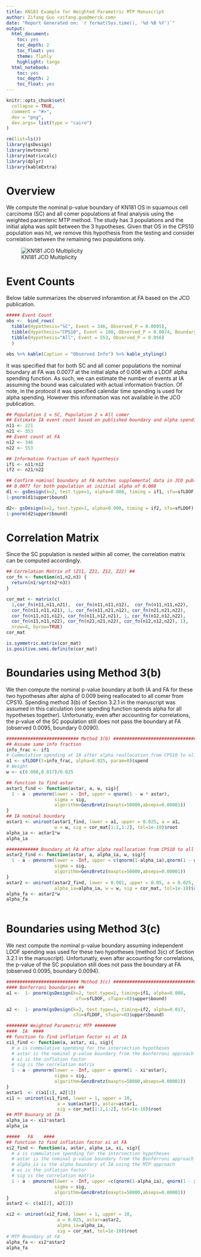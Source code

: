 ```yaml
---
title: KN181 Example for Weighted Parametric MTP Manuscript
author: Zifang Guo <zifang.guo@merck.com>
date: "Report Generated on: `r format(Sys.time(), '%d %B %Y')`"  
output:
  html_document:
    toc: yes
    toc_depth: 2
    toc_float: yes
    theme: flatly
    highlight: tango
  html_notebook:
    toc: yes
    toc_depth: 2
    toc_float: yes
---
```


```r
knitr::opts_chunk$set(
  collapse = TRUE,
  comment = "#>",
  dev = "png", 
  dev.args= list(type = "cairo")
)
```

```r
rm(list=ls())
library(gsDesign)
library(mvtnorm)
library(matrixcalc)
library(dplyr)
library(kableExtra)
```

# Overview

We compute the nominal p-value boundary of KN181 OS in squamous cell carcinoma (SC) and all comer populations at final analysis using the weighted paramteric MTP method. The study has 3 populations and the initial alpha was split between the 3 hypotheses. Given that OS in the CPS10 population was hit, we remove this hypothesis from the testing and consider correlation between the remaining two populations only.

![KN181 JCO Multiplicity](181_multiplicity.JPG)

# Event Counts

Below table summarizes the observed inforamtion at FA based on the JCO publication. 


```r
##### Event Count
obs <-  bind_rows(
  tibble(Hypothesis="SC", Event = 346, Observed_P = 0.0095),
  tibble(Hypothesis="CPS10", Event = 190, Observed_P = 0.0074, Boundary_in_Text=0.00853),
  tibble(Hypothesis="All", Event = 553, Observed_P = 0.056)
  )

obs %>% kable(Caption = "Observed Info") %>% kable_styling()

```

It was  specified that for both SC and all comer populations the nominal boundary at FA was 0.0077 at the initial alpha of 0.008 with a LDOF alpha spending function. As such, we can estimate the number of events at IA assuming the bound was calculated with actual information fraction. Of note, in the protocol it was specified calendar time spending is used for alpha spending. However this information was not available in the JCO publication.

```r
## Population 1 = SC, Population 2 = All comer
## Estimate IA event count based on published boundary and alpha spending
n11 <- 221
n21 <- 353
## Event count at FA
n12 <- 346
n22 <- 553

## Information fraction of each hypothesis
if1 <- n11/n12
if2 <- n21/n22

## Confirm nominal boundary at FA matches supplemental data in JCO publication: 
## 0.0077 for both population at iniitial alpha of 0.008
d1 <- gsDesign(k=2, test.type=1, alpha=0.008, timing = if1, sfu=sfLDOF) 
1-pnorm(d1$upper$bound)

d2<- gsDesign(k=2, test.type=1, alpha=0.008, timing = if2, sfu=sfLDOF)
1-pnorm(d2$upper$bound)
```

# Correlation Matrix  

Since the SC population is nested within all comer, the correlation matrix can be computed accordingly. 

```r
## Correlation Matrix of (Z11, Z21, Z12, Z22) ##
cor_fn <- function(n1,n2,n3) {
  return(n1/sqrt(n2*n3))
}

cor_mat <- matrix(c(
  1,cor_fn(n11,n11,n21),  cor_fn(n11,n11,n12),  cor_fn(n11,n11,n22),  
  cor_fn(n11,n11,n21), 1, cor_fn(n11,n21,n12), cor_fn(n21,n21,n22),
  cor_fn(n11,n11,n12), cor_fn(n11,n12,n21), 1, cor_fn(n12,n12,n22),
  cor_fn(n11,n11,n22), cor_fn(n21,n21,n22), cor_fn(n12,n12,n22), 1),
  nrow=4, byrow=TRUE)
cor_mat

is.symmetric.matrix(cor_mat)
is.positive.semi.definite(cor_mat)
```

# Boundaries using Method 3(b)

We then compute the nominal p-value boundary at both IA and FA for these two hypotheses after alpha of 0.009 being reallocated to all comer from CPS10. Spending method 3(b) of Section 3.2.1 in the manuscript was assumed in this calculation (one spending function spends alpha for all hypotheses together). Unfortunatly, even after accounting for correlations, the p-value of the SC population still does not pass the boundary at FA (observed 0.0095, boundary 0.0090).

```r
########################### Method 3(b) ####################################
## Assume same info fraction
info_frac <- if1
# Cummulative spending at IA after alpha reallocation from CPS10 to all comer
a1 <- sfLDOF(t=info_frac, alpha=0.025, param=0)$spend
# Weight
w <- c(0.008,0.017)/0.025 

## function to find astar
astar1_find <- function(astar, a, w, sig){
  1 - a - pmvnorm(lower = -Inf, upper = qnorm(1 - w * astar), 
                  sigma = sig,
                  algorithm=GenzBretz(maxpts=50000,abseps=0.00001))
}
## IA nominal boundary
astar1 <- uniroot(astar1_find, lower = a1, upper = 0.025, a = a1, 
                  w = w, sig = cor_mat[1:2,1:2], tol=1e-10)$root
alpha_ia <- astar1*w
alpha_ia

############ Boundary at FA after alpha reallocation from CPS10 to all comer
astar2_find <- function(astar, a, alpha_ia, w, sig){
  1 - a - pmvnorm(lower = -Inf, upper = c(qnorm(1-alpha_ia),qnorm(1 - w * astar)), 
                  sigma = sig,
                  algorithm=GenzBretz(maxpts=50000,abseps=0.00001))
}
astar2 <- uniroot(astar2_find, lower = 0.001, upper = 0.05, a = 0.025, 
                  alpha_ia=alpha_ia, w = w, sig = cor_mat, tol=1e-10)$root
alpha_fa <- astar2*w
alpha_fa
 
```

# Boundaries using Method 3(c)

We next compute the nominal p-value boundary assuming independent LDOF spending was used for these two hypotheses (method 3(c) of Section 3.2.1 in the manuscript). Unfortunatly, even after accounting for correlations, the p-value of the SC population still does not pass the boundary at FA (observed 0.0095, boundary 0.0094).

```r
########################### Method 3(c) ####################################
#### Bonferroni boundaries ##
a1 <-  1- pnorm(gsDesign(k=2, test.type=1, timing=if1, alpha=0.008, 
                          sfu=sfLDOF, sfupar=0)$upper$bound)

a2 <-  1- pnorm(gsDesign(k=2, test.type=1, timing=if2, alpha=0.017, 
                         sfu=sfLDOF, sfupar=0)$upper$bound)

######## Weighted Parametric MTP ########
####  IA  ####
## function to find inflation factor xi at IA
xi1_find <- function(a, astar, xi, sig){
  # a is cummulative spending for the intersection hypotheses
  # astar is the nominal p-value boundary from the Bonferroni approach
  # xi is the inflation factor
  # sig is the correlation matrix
  1 - a - pmvnorm(lower = -Inf, upper = qnorm(1 - xi*astar), 
                  sigma = sig,
                  algorithm=GenzBretz(maxpts=50000,abseps=0.00001))
}
astar1  <- c(a1[1], a2[1])
xi1 <- uniroot(xi1_find, lower = 1, upper = 10, 
                   a = sum(astar1), astar=astar1, 
                   sig = cor_mat[1:2,1:2], tol=1e-10)$root
## MTP Bounary at IA
alpha_ia <- xi1*astar1
alpha_ia

#####   FA    ####
## function to find inflation factor xi at FA
xi2_find <- function(a, astar, alpha_ia, xi, sig){
  # a is cummulative spending for the intersection hypotheses
  # astar is the nominal p-value boundary from the Bonferroni approach
  # alpha_ia is the alpha boundary at IA using the MTP approach
  # xi is the inflation factor
  # sig is the correlation matrix
  1 - a - pmvnorm(lower = -Inf, upper =c(qnorm(1-alpha_ia), qnorm(1 - xi*astar)), 
                  sigma = sig,
                  algorithm=GenzBretz(maxpts=50000,abseps=0.00001))
}
astar2 <- c(a1[2], a2[2])

xi2 <- uniroot(xi2_find, lower = 1, upper = 10, 
                   a = 0.025, astar=astar2, 
                   alpha_ia=alpha_ia,
                   sig = cor_mat, tol=1e-10)$root
# MTP Boundary at FA
alpha_fa <- xi2*astar2
alpha_fa

```


 